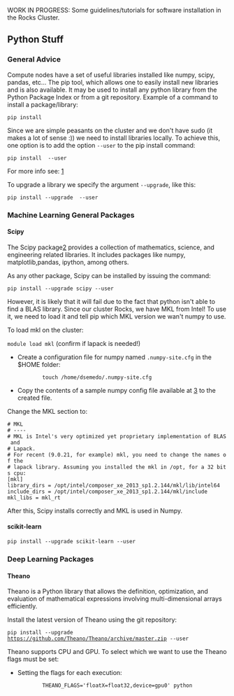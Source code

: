 WORK IN PROGRESS: Some guidelines/tutorials for software installation in the Rocks Cluster.

== Python Stuff ==

=== General Advice ===

Compute nodes have a set of useful libraries installed like numpy, scipy, pandas, etc...
The pip tool, which allows one to easily install new libraries and is also available. It may be used to install any python library from the Python Package Index or from a git repository.
Example of a command to install a package/library:

<code>pip install <package_name></code>
 
Since we are simple peasants on the cluster and we don't have sudo (it makes a lot of sense :)) we need to install libraries locally.
To achieve this, one option is to add the option <code>--user</code> to the pip install command:

<code>pip install <package_name> --user</code>

For more info see: [http://pip-python3.readthedocs.org/en/latest/user_guide.html#user-installs]

To upgrade a library we specify the argument <code>--upgrade</code>, like this:

<code>pip install --upgrade <package_name> --user</code>

=== Machine Learning General Packages ===


==== Scipy ====

The Scipy package[https://www.scipy.org/] provides a collection of mathematics, science, and engineering related libraries. It includes packages like numpy, matplotlib,pandas, ipython, among others. 

As any other package, Scipy can be installed by issuing the command:

<code>pip install --upgrade scipy --user</code>

However, it is likely that it will fail due to the fact that python isn't able to find a BLAS library. Since our cluster Rocks, we have MKL from Intel! To use it, we need to load it and tell pip which MKL version we wan't numpy to use.

To load mkl on the cluster:

<code>module load mkl</code> (confirm if lapack is needed!)



* Create a configuration file for numpy named <code>.numpy-site.cfg</code> in the $HOME folder:

:: <code>touch /home/dsemedo/.numpy-site.cfg</code>
* Copy the contents of a sample numpy config file available at [https://github.com/numpy/numpy/blob/master/site.cfg.example] to the created file.

Change the MKL section to:
 
 # MKL
 # ----
 # MKL is Intel's very optimized yet proprietary implementation of BLAS and
 # Lapack.
 # For recent (9.0.21, for example) mkl, you need to change the names of the
 # lapack library. Assuming you installed the mkl in /opt, for a 32 bits cpu:
 [mkl]
 library_dirs = /opt/intel/composer_xe_2013_sp1.2.144/mkl/lib/intel64 
 include_dirs = /opt/intel/composer_xe_2013_sp1.2.144/mkl/include
 mkl_libs = mkl_rt


After this, Scipy installs correctly and MKL is used in Numpy.



==== scikit-learn ====

<code>pip install --upgrade scikit-learn --user</code>

=== Deep Learning Packages ===

==== Theano ====

Theano is a Python library that allows the definition, optimization, and evaluation of mathematical expressions involving multi-dimensional arrays efficiently. 

Install the latest version of Theano using the git repository:

<code>pip install --upgrade https://github.com/Theano/Theano/archive/master.zip --user</code>

Theano supports CPU and GPU. To select which we want to use the Theano flags must be set:

* Setting the flags for each execution:
::<code>THEANO_FLAGS='floatX=float32,device=gpu0'  python <script>.py</code>

* Alternatively we can create a config file:
::<code>echo -e "[global]\nfloatX=float32\ndevice = gpu0\n" > ~/.theanorc</code>
:With this config, Theano will attempt to use the GPU for computations. If it fails to find a GPU, it will fallback to the CPU.


Additionally, we want Theano to also use MKL:

* Modify Theano config file by adding:
 [blas]
 ldflags = -L/opt/intel/composer_xe_2013_sp1.2.144/mkl/lib/intel64 -L/opt/intel/composer_xe_2013_sp1.2.144/compiler/lib/intel64 -lmkl_gf_lp64 -lmkl_intel_lp64 -lmkl_intel_thread -lmkl_gnu_thread -lmkl_core -lmkl_vml_avx -lmkl_def -ldl -lpthread -lm -lmkl_rt -liomp5

For more info about Theano flags see[http://deeplearning.net/software/theano/library/config.html].

==== Lasagne ====

Lasagne is a lightweight library to build and train neural networks in Theano.
It depends on Theano, therefore it must be installed first. To install Lasagne:

<code>pip install --upgrade https://github.com/Lasagne/Lasagne/archive/master.zip --user</code>

Lasagne documentation: [http://lasagne.readthedocs.org/en/latest/index.html]



==== Keras ====

"Keras is a minimalist, highly modular neural networks library, written in Python and capable of running on top of either TensorFlow or Theano. It was developed with a focus on enabling fast experimentation. Being able to go from idea to result with the least possible delay is key to doing good research."

Dependencies:

* cv2 -> <code>pip install cv2 --user</code>


<code>pip install git+git://github.com/Theano/Theano.git --user</code>


Keras Documentation: [http://keras.io/]

=== Computer Vision Packages ===

==== scikit-image ====

<code>pip install --upgrade scikit-image --user</code>


== FFmpeg ==

Steps for installing FFmpeg [https://ffmpeg.org/download.html link].

Follow this tutorial: [https://trac.ffmpeg.org/wiki/CompilationGuide/Ubuntu Link]. The instructions below introduce some modifications required for correct compilation on the Rocks cluster and for enabling linkage with OpenCV, thus they should be taken into account.
To link later with OpenCV it is important to compile all ffmpeg dependencies as shared libraries. This is usually accomplished by passing the option '--enable-shared' and '--enable-pic' to the configure script. If you get any error when compiling any of the dependencies saying that a specific flag is not recognized (e.g. --enable-pic) just remove it from the command.

Configure command to compile YASM:
 $ ./configure --prefix="$HOME/<build folder>" --bindir="$HOME/<bins folder>" --enable-pic --enable-shared

Configure command to compile x264:

 $ PATH="$HOME/<bins folder>:$PATH" ./configure --prefix="$HOME/<build folder>" --bindir="$HOME/<bins folder>" --enable-static --disable-opencl --enable-pic --enable-shared

Configure command to compile x265:
 $ PATH="$HOME/<bins folder>:$PATH" cmake -G "Unix Makefiles" -DCMAKE_INSTALL_PREFIX="$HOME/<build folder>"  -DENABLE_SHARED:bool=on ../../source

Configure command to compile libfdk-aac:
 $ ./configure --prefix="$HOME/<build folder>" --enable-shared --enable-pic

Configure command to compile libmp3lame:
 $ LIBS=-ltinfo ./configure --prefix="$HOME/<build folder>" --enable-nasm --enable-shared --enable-pic

Configure command to compile libopus:
 $ ./configure https://github.com/libass/libass/releases/download/0.13.4/libass-0.13.4.tar.gz --enable-shared --enable-pic


The configure of FFmpeg will complain about libass. Then libass will complain fribidi and freetype2. Download, compile and install fribidi and then libass libraries. Remember to set the --prefix of every library to the build folder. For freetype2, we only need to export to PKG_CONFIG_PATH variable the freetype2.pc file:
 $ export PKG_CONFIG_PATH=/usr/lib64/pkgconfig/:$PKG_CONFIG_PATH
Pass the flag '--disable-require-system-font-provider' to the libass configure command.

Then it will complain about libtheora [https://www.theora.org/downloads/ link]. Download libtheora from the provided link. When compiling libtheora take into account the dependencies mentioned in the website and compile it as shared library.







Configure command to compile FFmpeg:
 $ PATH="$HOME/bin:$PATH" PKG_CONFIG_PATH="$HOME/<build folder>/lib/pkgconfig/":$PKG_CONFIG_PATH ./configure   --prefix="$HOME/<build folder>"   --pkg-config-flags="--static"   --extra-cflags="-I$HOME/<build folder>/include"   --extra-ldflags="-L$HOME/<build folder>/lib"   --bindir="$HOME/<bins folder>"   --enable-gpl   --enable-libass   --enable-libfdk-aac   --enable-libfreetype   --enable-libmp3lame   --enable-libopus   --enable-libtheora   --enable-libvorbis   --enable-libvpx   --enable-libx264   --enable-libx265 --enable-nonfree --enable-avresample --enable-shared

== OpenCV ==

Steps for installing OpenCV 3.1.0 with extra modules (OpenCV contrib). OpenCV will be compiled with support for OpenCL, FFmpeg, Python 2.7 and 3.5 (both from anaconda).

Downloading OpenCV: [http://opencv.org/downloads.html]

Extra modules must be downloaded from git.

 $ git clone https://github.com/Itseez/opencv_contrib


From now on, let <opencv_contrib_dir> be the the downloaded opencv_contrib folder.

Load necessary modules:
 $ module load cmake gnutools mkl python eigen hdf5 mvapich2_eth
Make sure module cuda is not loaded.

GCC must know where the file mpi.h is. When the mvapich2_eth module is loaded the environment variable CPATH is not updated.
Update the CPATH variable:
 $ export CPATH=/opt/mvapich2/gnu/eth/include/:$CPATH

Compiling OpenCV:
 $ cd <opencv_source>
 $ mkdir build && cd "$_"
 $ CXXFLAGS=-D__STDC_CONSTANT_MACROS:$CXXFLAGS cmake -D CMAKE_BUILD_TYPE=RELEASE -D CMAKE_INSTALL_PREFIX=$HOME/<build folder> -D INSTALL_C_EXAMPLES=OFF -D INSTALL_PYTHON_EXAMPLES=ON -D OPENCV_EXTRA_MODULES_PATH=/home/dsemedo/libs/opencv_contrib/modules -D BUILD_EXAMPLES=ON -D WITH_OPENCL=ON -D BUILD_opencv_python3=ON -D PYTHON3_LIBRARY=/share/apps/anaconda3/lib/libpython3.5m.so.1.0 PYTHON3_INCLUDE_DIR=/share/apps/anaconda3/include/python3.5m/  -D PYTHON3_NUMPY_INCLUDE_DIRS=/share/apps/anaconda3/lib/python3.5/site-packages/numpy/core/include/numpy -D PYTHON3_EXECUTABLE=/share/apps/anaconda3/bin/python3.5 -D PYTHON_DEFAULT_EXECUTABLE=/share/apps/anaconda3/bin/python3.5 -D WITH_EIGEN=ON -D WITH_TBB=ON -D EIGEN_INCLUDE_PATH=/opt/eigen/include/  -DGLOG_INCLUDE_DIRS=/home/dsemedo/installed_libs/include/ -DGFLAGS_INCLUDE_DIRS=/home/dsemedo/installed_libs/include/ -DGLOG_LIBRARIES=/home/dsemedo/installed_libs/lib/ -DGFLAGS_LIBRARIES=/home/dsemedo/installed_libs/lib/ -DBUILD_opencv_dnn=False BUILD_opencv_python2=True -D PYTHON_LIBRARY=/share/apps/anaconda2/lib/libpython2.7.so -D PYTHON_INCLUDE_DIR=/share/apps/anaconda2/include/python2.7 -D PYTHON2_NUMPY_INCLUDE_DIRS=/share/apps/anaconda2/lib/python2.7/site-packages/numpy/core/include/numpy -D PYTHON_EXECUTABLE=/share/apps/anaconda2/bin/python2.7 -DWITH_FFMPEG=ON -DBUILD_SHARED_LIBS=ON .. 
 $ make -j12
 $ make install

So, why do we need to set all these variables in cmake? We have to specify manually where are the python interpreter, default executable, numpy includes, library and include dirs (for python 2.7 and 3), where the opencv_contrib modules are, where glog, gflags and eigen libraries are. The flag added to CXXFLAG is to avoid undefined macros when compiling a small ffmpeg example.   

==== Adding support for FFmpeg ====

Assuming that FFmpeg was compiled previously and the build directory is <ffmpeg_build>, the following environment variables must be set:

 export LD_LIBRARY_PATH=<ffmpeg_build>/lib/:$LD_LIBRARY_PATH
 export PKG_CONFIG_PATH=$PKG_CONFIG_PATH:<ffmpeg_build>/lib/pkgconfig
 export PKG_CONFIG_LIBDIR=$PKG_CONFIG_LIBDIR:<ffmpeg_build>/lib/
 export PATH=<ffmpeg_bin dir>:$PATH


Now, cmake should be able to find FFmpeg through pkg-config tool.

NOTE: FFmpeg must be compiled with the following options: <code>--enable-nonfree --enable-pic --enable-shared</code>


==== Final Steps to correctly setup Python/Anaconda ====

Now we've compiled both Python 2.7 and 3.5 OpenCV modules. If you are only interested in using one of the Python versions just export the OpenCV python module path to the PYTHONPATH variable:
 # Add this line to ~/.bashrc to set this automatically for every shell session
 export PYTHONPATH=$HOME/<opencv_build>/lib/python2.7(3.5)/site-packages:$PYTHONPATH

To be able to use OpenCV in both Python versions without conflicts we cannot use the PYTHONPATH solution.
The Python OpenCV modules are located in:
 $HOME/<opencv_build>/lib/python2.7/site-packages
 $HOME/<opencv_build>/lib/python3.5/site-packages

From this point I'll leave to you the decision for which solution to take.

Solution 1: Add the path to python sys.path
 $ python 
 $ > import sys 
 $ > sys.path.append('$HOME/<opencv_build>/lib/python2.7(3.5)/site-packages')
 
Solution 2 (more elegant): Add additional site-packages folders, namely, the ones created during OpenCV build.

 $ mkdir -p $HOME/.local/lib/python2.7/site-packages/
 $ mkdir -p $HOME/.local/lib/python3.5/site-packages/
 $ echo "$HOME/<opencv_build>/lib/python2.7/site-packages" > $HOME/.local/lib/python2.7/site-packages/usrlocal.pth 
 $ echo "$HOME/<opencv_build>/lib/python3.5/site-packages" > $HOME/.local/lib/python3.5/site-packages/usrlocal.pth

Then make sure that user site packages are enabled:
 $ unset PYTHONNOUSERSITE

We've created two files usrlocal.pth each containing the path of the respective OpenCV module python version. By default, now Python will now inspect this folders when searching for modules.
To confirm this:
 $ python
 $ > import sys
 $ > sys.path

Open CV Python directory should be listed in the last command.



To check if it installed correctly:
 $ python
 >>> import cv2

If the import succeeds then Python-OpenCV is installed.



=== Common Problems ===

==== IPPICV hash mismatch ====

While creating the makefile for compilation, the lib ippicv will be automatically downloaded. However, the md5sum of the downloaded file will not match the hardcoded hash on the cmake.

Instead of changing cmake we can manually download the file. Download URL: [https://raw.githubusercontent.com/Itseez/opencv_3rdparty/81a676001ca8075ada498583e4166079e5744668/ippicv/ippicv_linux_20151201.tgz]
Steps:

 $ mkdir <opencv_source>/3rdparty/ippicv/downloads/linux-808b791a6eac9ed78d32a7666804320e && cd "$_"
 $ wget https://raw.githubusercontent.com/Itseez/opencv_3rdparty/81a676001ca8075ada498583e4166079e5744668/ippicv/ippicv_linux_20151201.tgz
 $ cd ../../ && mkdir unpack && cd "$_"
 $ cp ../downloads/linux-808b791a6eac9ed78d32a7666804320e/ippicv_linux_20151201.tgz .
 $ tar zxvf ippicv_linux_20151201.tgz

Alternatively, one can pass the option <code>-D WITH_IPP=OFF</code> to the cmake call to compile without the IPPICV lib.



== Caffe ==

Steps for installing the Caffe [http://caffe.berkeleyvision.org/installation.html]. Caffe is a deep learning framework made with expression, speed, and modularity in mind.

Caffe has the following dependencies:

* Cuda Toolkit and cuDNN (For GPU mode)
* OpenCV (optional but recommended)
* BLAS ( ATLAS, MKL, or OpenBLAS)
* Boost >= 1.55
* protobuf, glog, gflags, hdf5

Recently (checked on 27-09-16) caffe compilation files structure changed. These notes have been updated to cope with the new compilation files. Furthermore, instructions for compiling with cmake (which should be easier) were added.

Load necessary modules:
 $ module load cmake gnutools mkl python eigen hdf5 boost mvapich2_eth


First of all, in order to make sure that Make/CMake use the correct compiler set the following environment variables on your current shell session:

 $ export CC=/opt/gnu/gcc/bin/gcc
 $ export CXX=/opt/gnu/gcc/bin/g++

=== Installing missing dependencies ===

==== glog ====

Glog is available on git:

 $ git clone git@github.com:google/glog.git
 $ cd glog

The automake version on the cluster is different from the one that glog is expecting. To fix this:
 $ rm test-driver
 $ ln -s /opt/gnu/share/automake-1.15/test-driver test-driver

The configure has the aclocal tool version hardcoded aswell (version 1.14). In the rocks cluster the version 1.15 is available.
To fix this open the configure file and change the line:
 am__api_version='1.14'
to
 am__api_version='1.15'


Compiling glog:

 $ mkdir build && cd "$_"
 $ export CXXFLAGS="-fPIC" &&  cmake -DCMAKE_INSTALL_PREFIX=<install-folder> ..
 $ make VERBOSE=1
 $ make
 $ make install


==== gflags ====

Gflags is available on git:

 $ git clone git@github.com:gflags/gflags.git
 $ cd gflags


Compiling gflags:

 $ mkdir build && cd "$_"
 $ export CXXFLAGS="-fPIC" && cmake -DCMAKE_INSTALL_PREFIX=<install-folder> ..
 $ make
 $ make install

Make sure that the install-folder is on your PATH and LD_LIBRARY_PATH variables.


==== leveldb ====

Leveldb is available on git:

 $ git clone git@github.com:google/leveldb.git
 $ cd leveldb
 $ make
 $ cp --preserve=links libleveldb.* <install-folder>/lib
 $ cp -r include/leveldb <install-folder>/include/
 $ cp --preserve=links out-shared/libleveldb.so* ~/installed_libs/lib/


==== lmdb ====

Lmdb is available on git and through pip:

 $ pip install lmdb --user
 $ git clone https://github.com/LMDB/lmdb
 $ cd lmdb/libraries/liblmdb/

Open the Makefile and find the line <code>prefix  = /usr/local</code>. Change path to your install folder.

 $ make
 $ make install

==== protobuf ====

Lmdb is available on git and through pip:

 $ git clone https://github.com/google/protobuf.git
 $ cd protobuf

Compiling:

 $ ./configure --prefix=<install_folder>
 $ make
 $ make check
 $ make install



=== Compiling ===

Caffe is available on git:

 $ git clone git@github.com:BVLC/caffe.git
 $ cd caffe
 $ cp Makefile.config.example Makefile.config

All the options for compiling Caffe are available in the file Makefile.config. We can make the following changes:

* Use cuDNN on the machine that has an NVIDIA card: Uncomment USE_CUDNN line.
* If we have OpenCV version >= 3: Uncomment OPENCV_VERSION := 3.
* Change CUDA dir to /opt/cuda (In a machine with NVIDIA card)
* Use MKL: set BLAS := mkl
* BLAS_INCLUDE := /opt/intel/composer_xe_2013_sp1.2.144/mkl/include
* BLAS_LIB := /opt/intel/composer_xe_2013_sp1.2.144/mkl/lib/intel64
* PYTHON_INCLUDE := /opt/python/include/python2.7 \
        /opt/python/lib/python2.7/site-packages/numpy/core/include
* PYTHON_LIB := /opt/python/lib/
* Add include and lib  gflags and glogs folders to INCLUDE_DIRS and LIBRARY_DIRS.
* Add include and lib opencv folders to INCLUDE_DIRS and LIBRARY_DIRS.
* Add hdf5 path:
** Add /opt/hdf5/gnu/mvapich2_eth/include to INCLUDE_DIRS
** Add /opt/hdf5/gnu/mvapich2_eth/lib to LIBRARY_DIRS
* Add boost libraries path:
** Add /opt/boost/gnu/mvapich2_eth/include to INCLUDE_DIRS
** Add /opt/boost/gnu/mvapich2_eth/lib to LIBRARY_DIRS
* Add /usr/lib64 to LIBRARY_DIRS
* Add MPI path:
** Add /opt/mvapich2/gnu/eth/include to INCLUDE_DIRS
** Add /opt/mvapich2/gnu/eth/bin to LIBRARY_DIRS


The result should something like:

 INCLUDE_DIRS := $(PYTHON_INCLUDE) /usr/local/include /home/dsemedo/installed_libs/include /home/dsemedo/opencv_build/include /opt/hdf5/gnu/mvapich2_eth/include /opt/boost/gnu/mvapich2_eth/include
 LIBRARY_DIRS := $(PYTHON_LIB) /usr/local/lib /usr/lib /home/dsemedo/installed_libs/lib /home/dsemedo/opencv_build/lib /opt/hdf5/gnu/mvapich2_eth/lib /opt/boost/gnu/mvapich2_eth/lib /usr/lib64



Compile steps:

 $ make
 $ make install
 $ make test
 $ make runtest

Compiling python wrappers:
 $ make pycaffe

Add <caffe_folder>/python to the PYTHONPATH environment variable.
To verify that it installed correctly:
 $ python
 >>> import caffe


=== Compiling with CMake ===
With cmake it is easier to specify which libraries (i.e. which library files) we want to use for compilation. This is crucial to avoid problems related to linking with different library versions.

Steps:
 $ mkdir <caffe_folder>/build
 $ cmake -D CMAKE_INSTALL_PREFIX=<install_folder> -D CMAKE_PREFIX_PATH=/home/dsemedo/opencv_build -D GFLAGS_LIBRARY=/home/dsemedo/installed_libs/lib/libgflags.a -D GFLAGS_INCLUDE_DIR=/home/dsemedo/installed_libs/include -D GLOG_LIBRARY=/home/dsemedo/installed_libs/lib/libglog.a -D GLOG_INCLUDE_DIR=/home/dsemedo/installed_libs/include -D LMDB_LIBRARIES=/home/dsemedo/installed_libs/lib -D LMDB_INCLUDE_DIR=/home/dsemedo/installed_libs/include -D LevelDB_LIBRARY=/home/dsemedo/installed_libs/lib/libleveldb.so -D LevelDB_INCLUDE=/home/dsemedo/installed_libs/include -D Snappy_LIBRARIES=/home/dsemedo/installed_libs/lib/libsnappy.so -D Snappy_INCLUDE_DIR=/home/dsemedo/installed_libs/include -D BLAS=mkl -DPYTHON_LIBRARY=/opt/python/lib/libpython2.7.so -D NUMPY_INCLUDE_DIR=/opt/python/lib/python2.7/site-packages/numpy/core/include -D LMDB_LIBRARIES=/home/dsemedo/installed_libs/lib/liblmdb.so -D LMDB_INCLUDE_DIR=/home/dsemedo/installed_libs/include -D PROTOBUF_LIBRARY=/home/dsemedo/installed_libs/lib/libprotobuf.so -D PROTOBUF_PROTOC_EXECUTABLE=/home/dsemedo/installed_libs/bin/protoc  ..
 $ make all -j 12
 $ make install
 $ make runtest

The second command is huge and looks very complicated, however, it is only specifying manually which library version we want to use. The CMAKE_INSTALL_PREFIX sets the path installation folder and should be defined.
To adapt this command, just change the libraries location and include dirs paths and set the installation path.


As with make, in order to get pycaffe working, add <install_folder>/python to the PYTHONPATH environment variable.
To verify that it installed correctly:
 $ python
 >>> import caffe

==== Possible problems ====

Make was not finding the libsnappy.so so I did the following to solve the problem:
 ln -s /usr/lib64/libsnappy.so.1 ~/installed_libs/lib/libsnappy.so

Make failed due to a missing symbol from the libboost_python.so. Probably the Boost library version available in the cluster was compiled with another python version. I compiled boost into a local folder and used that version.


== Boost ==

The Boost library can be downloaded here: [http://www.boost.org/]. 
After downloading, extract it to some folder.

Compiling boost:
 $ cd <boost_folder>
 $ ./bootstrap.sh --prefix=<install_folder>
 $ ./b2 install  --prefix=<install_folder>

Add the <code><install_folder>/lib</code> and <code><install_folder>/include</code> to your PATH.


== VLFeat ==

The VLFeat open source library implements popular computer vision algorithms specializing in image understanding and local features extraction and matching. Algorithms include Fisher Vector, VLAD, SIFT, MSER, k-means, hierarchical k-means, agglomerative information bottleneck, SLIC superpixels, quick shift superpixels, large scale SVM training, and many others. It is written in C for efficiency and compatibility, with interfaces in MATLAB for ease of use, and detailed documentation throughout. It supports Windows, Mac OS X, and Linux.


Installing VLFeat w/ Python wrapper:
 $ git clone https://github.com/mmmikael/vlfeat.git
 $ module load gnutools

The Makefile provided does not compile due to the fact that pthread library is missing.

For linux installation x86/x64 operation systems edit the Makefile and go to the line "# Linux-64". Add "-lpthread" to the CFLAGS line. It should look like this:
   # Linux-64
   ifeq ($(ARCH),a64)
   LDFLAGS += -lm -lpthread -Wl,--rpath,\$$ORIGIN
Then just run make:
 $ make

Now VLFeat is compiled. To make the Python wrapper work, add the path of the python folder to the PYTHONPATH system variable:
 $ export PYTHONPATH="<something>/vlfeat/python":$PYTHONPATH

NOTE: It needs the PIL python library